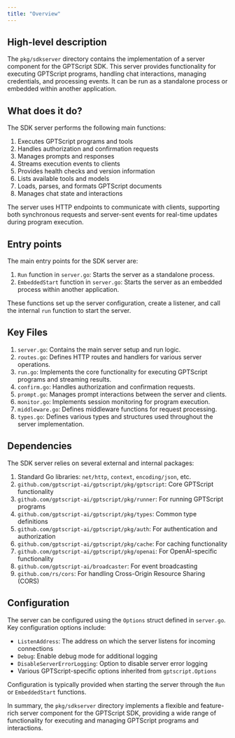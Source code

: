 ```yaml
---
title: "Overview"
---
```


## High-level description
The `pkg/sdkserver` directory contains the implementation of a server component for the GPTScript SDK. This server provides functionality for executing GPTScript programs, handling chat interactions, managing credentials, and processing events. It can be run as a standalone process or embedded within another application.

## What does it do?
The SDK server performs the following main functions:

1. Executes GPTScript programs and tools
2. Handles authorization and confirmation requests
3. Manages prompts and responses
4. Streams execution events to clients
5. Provides health checks and version information
6. Lists available tools and models
7. Loads, parses, and formats GPTScript documents
8. Manages chat state and interactions

The server uses HTTP endpoints to communicate with clients, supporting both synchronous requests and server-sent events for real-time updates during program execution.

## Entry points
The main entry points for the SDK server are:

1. `Run` function in `server.go`: Starts the server as a standalone process.
2. `EmbeddedStart` function in `server.go`: Starts the server as an embedded process within another application.

These functions set up the server configuration, create a listener, and call the internal `run` function to start the server.

## Key Files
1. `server.go`: Contains the main server setup and run logic.
2. `routes.go`: Defines HTTP routes and handlers for various server operations.
3. `run.go`: Implements the core functionality for executing GPTScript programs and streaming results.
4. `confirm.go`: Handles authorization and confirmation requests.
5. `prompt.go`: Manages prompt interactions between the server and clients.
6. `monitor.go`: Implements session monitoring for program execution.
7. `middleware.go`: Defines middleware functions for request processing.
8. `types.go`: Defines various types and structures used throughout the server implementation.

## Dependencies
The SDK server relies on several external and internal packages:

1. Standard Go libraries: `net/http`, `context`, `encoding/json`, etc.
2. `github.com/gptscript-ai/gptscript/pkg/gptscript`: Core GPTScript functionality
3. `github.com/gptscript-ai/gptscript/pkg/runner`: For running GPTScript programs
4. `github.com/gptscript-ai/gptscript/pkg/types`: Common type definitions
5. `github.com/gptscript-ai/gptscript/pkg/auth`: For authentication and authorization
6. `github.com/gptscript-ai/gptscript/pkg/cache`: For caching functionality
7. `github.com/gptscript-ai/gptscript/pkg/openai`: For OpenAI-specific functionality
8. `github.com/gptscript-ai/broadcaster`: For event broadcasting
9. `github.com/rs/cors`: For handling Cross-Origin Resource Sharing (CORS)

## Configuration
The server can be configured using the `Options` struct defined in `server.go`. Key configuration options include:

- `ListenAddress`: The address on which the server listens for incoming connections
- `Debug`: Enable debug mode for additional logging
- `DisableServerErrorLogging`: Option to disable server error logging
- Various GPTScript-specific options inherited from `gptscript.Options`

Configuration is typically provided when starting the server through the `Run` or `EmbeddedStart` functions.

In summary, the `pkg/sdkserver` directory implements a flexible and feature-rich server component for the GPTScript SDK, providing a wide range of functionality for executing and managing GPTScript programs and interactions.